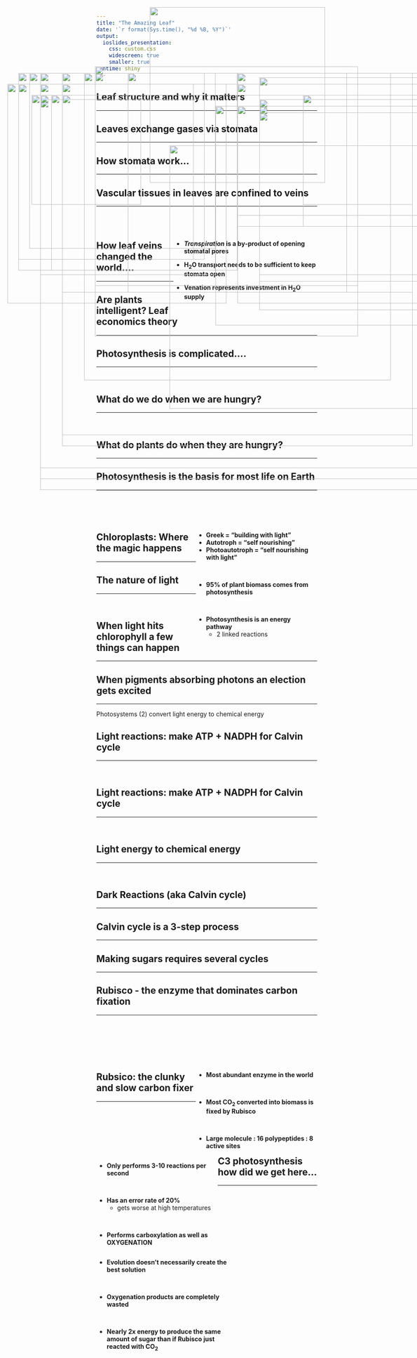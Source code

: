 ```yaml
---
title: "The Amazing Leaf"
date: '`r format(Sys.time(), "%d %B, %Y")`'
output: 
  ioslides_presentation:
    css: custom.css
    widescreen: true
    smaller: true
runtime: shiny
---
```


##

<IMG STYLE="position:absolute; TOP:50px; LEFT:350px; WIDTH:400px; HEIGHT:6000x" SRC="images/plantbiomass.png">

## Leaf structure and why it matters
<hr>

<IMG STYLE="position:absolute; TOP:200px; LEFT:200px; WIDTH:700px; HEIGHT:500x" SRC="images/leaf_structure.jpg">

## Leaves exchange gases via stomata
<hr>

<IMG STYLE="position:absolute; TOP:260px; LEFT:100px; WIDTH:400px; HEIGHT:400x" SRC="images/stomata.png">

<IMG STYLE="position:absolute; TOP:200px; LEFT:550px; WIDTH:350px; HEIGHT:450x" SRC="images/stomatal_evolution.jpg">

## How stomata work...
<hr>

<IMG STYLE="position:absolute; TOP:225px; LEFT:25px; WIDTH:500px; HEIGHT:400x" SRC="images/stomata4a.jpg">

<IMG STYLE="position:absolute; TOP:225px; LEFT:550px; WIDTH:500px; HEIGHT:400x" SRC="images/stomata4b.jpg">

## Vascular tissues in leaves are confined to veins
<hr>
<br/>
<br/>

<div style="float: right; width: 65%;">
* **_Transpiration_ is a by‐product of opening stomatal pores**
<br/>

* **H~2~O transport needs to be sufficient to keep stomata open** 
<br/>

* **Venation represents investment in H~2~O supply**
</div>

<IMG STYLE="position:absolute; TOP:250px; LEFT:80px; WIDTH:250px; HEIGHT:350x" SRC="images/leafveins.jpg">

<IMG STYLE="position:absolute; TOP:365px; LEFT:395px; WIDTH:600px; HEIGHT:300x" SRC="images/venation.jpg">

## How leaf veins changed the world....
<hr>

<IMG STYLE="position:absolute; TOP:225px; LEFT:150px; WIDTH:800px; HEIGHT:450x" SRC="images/vein_evolution.jpg">

## Are plants intelligent? Leaf economics theory
<hr>

<IMG STYLE="position:absolute; TOP:200px; LEFT:100px; WIDTH:900px; HEIGHT:600x" SRC="images/leafecon.png">

## Photosynthesis is complicated....
<hr>
<br/>

<IMG STYLE="position:absolute; TOP:185px; LEFT:225px; WIDTH:600px; HEIGHT:500px" SRC="images/scholar.jpg">

## What do we do when we are hungry?
<hr>
<br/>

<IMG STYLE="position:absolute; TOP:250px; LEFT:125px; WIDTH:400px; HEIGHT:300x" SRC="images/hangry.png">

<IMG STYLE="position:absolute; TOP:275px; LEFT:600px; WIDTH:400px; HEIGHT:400x" SRC="images/fastfood.jpg">

## What do plants do when they are hungry?
<hr>
    
<IMG STYLE="position:absolute; TOP:250px; LEFT:100px; WIDTH:900px; HEIGHT:700x" SRC="images/candy.png">

## Photosynthesis is the basis for most life on Earth
<hr>
<br/>
<br/>
<br/>

<div style="float: right; width: 55%;">

* **Greek = “building with light”**
* **Autotroph = “self nourishing”**
* **Photoautotroph = “self nourishing with light”**

<br/>

* **95% of plant biomass comes from photosynthesis**

<br/>

* **Photosynthesis is an energy pathway**
    * 2 linked reactions

 </div>
 
<IMG STYLE="position:absolute; TOP:225px; LEFT:50px; WIDTH:400px; HEIGHT:400x" SRC="images/leaf_solar.jpg">

## Chloroplasts: Where the magic happens
<hr>

<IMG STYLE="position:absolute; TOP:250px; LEFT:100px; WIDTH:400px; HEIGHT:400x" SRC="images/chlroplasts.png">

<IMG STYLE="position:absolute; TOP:260px; LEFT:600px; WIDTH:400px; HEIGHT:400x" SRC="images/chlroplasts3.png">

## The nature of light
<hr>
<br/>

<IMG STYLE="position:absolute; TOP:200px; LEFT:300px; WIDTH:500px; HEIGHT:500x" SRC="images/light_spectrum.jpg">

## When light hits chlorophyll a few things can happen
<hr>

<IMG STYLE="position:absolute; TOP:200px; LEFT:100px; WIDTH:400px; HEIGHT:400x" SRC="images/chlroplasts_light.png">

<IMG STYLE="position:absolute; TOP:210px; LEFT:600px; WIDTH:450px; HEIGHT:450x" SRC="images/pigments.jpg">

## When pigments absorbing photons an election gets excited
<hr>

<IMG STYLE="position:absolute; TOP:225px; LEFT:100px; WIDTH:900px; HEIGHT:450x" SRC="images/pigmentphoton.png">

<div class="item-absolute6"> Photosystems (2) convert light energy to chemical energy  </div>
 
## Light reactions: make ATP + NADPH for Calvin cycle
<hr>
<br/>

<IMG STYLE="position:absolute; TOP:250px; LEFT:150px; WIDTH:800px; HEIGHT:400x" SRC="images/photosystems2.png">

## Light reactions: make ATP + NADPH for Calvin cycle
<hr>
<br/>

<IMG STYLE="position:absolute; TOP:200px; LEFT:225px; WIDTH:600px; HEIGHT:600x" SRC="images/lightreaction4.png">

## Light energy to chemical energy 
<hr>
<br/>

<IMG STYLE="position:absolute; TOP:200px; LEFT:150px; WIDTH:800px; HEIGHT:500px" SRC="images/lightreaction3.png">

## Dark Reactions (aka Calvin cycle)
<hr>

<IMG STYLE="position:absolute; TOP:200px; LEFT:50px; WIDTH:450px; HEIGHT:450px" SRC="images/photosynthesis.png">

<IMG STYLE="position:absolute; TOP:290px; LEFT:600px; WIDTH:450px; HEIGHT:300x" SRC="images/leaf_structure.jpg">

## Calvin cycle is a 3-step process
<hr>

<IMG STYLE="position:absolute; TOP:200px; LEFT:100px; WIDTH:450px; HEIGHT:450px" SRC="images/calvin.jpg">

<IMG STYLE="position:absolute; TOP:250px; LEFT:700px; WIDTH:300px; HEIGHT:300px" SRC="images/rubisco3.png">

## Making sugars requires several cycles
<hr>

<IMG STYLE="position:absolute; TOP:200px; LEFT:75px; WIDTH:400px; HEIGHT:400px" SRC="images/calvin2.jpg">

<IMG STYLE="position:absolute; TOP:275px; LEFT:550px; WIDTH:500px; HEIGHT:250px" SRC="images/equation2.png">

## Rubisco - the enzyme that dominates carbon fixation
<hr>
<br/>
<br/>
<br/>
<br/>
<br/>

<IMG STYLE="position:absolute; TOP:225px; LEFT:50px; WIDTH:425px; HEIGHT:400px" SRC="images/rubisco.jpg">

<div style="float: right; width: 55%;">

* **Most abundant enzyme in the world**

<br/>

* **Most CO~2~ converted into biomass is fixed by Rubisco**

<br/>

* **Large molecule : 16 polypeptides : 8 active sites**

</div>

## Rubsico: the clunky and slow carbon fixer
<hr>
<br/>
<br/>
<br/>
<br/>

<div style="float: left; width: 55%;">

* **Only performs 3-10 reactions per second**

<br/>

* **Has an error rate of 20%**
    * gets worse at high temperatures
        
<br/>

* **Performs carboxylation as well as OXYGENATION**

</div>

<IMG STYLE="position:absolute; TOP:275px; LEFT:500px; WIDTH:500px; HEIGHT:250x" SRC="images/photorespiration.jpeg">

## C3 photosynthesis how did we get here...
<hr>
<br/>
<br/>
<br/>
<br/>

<div style="float: left; width: 60%;">

* **Evolution doesn't necessarily create the best solution**

<br/>

* **Oxygenation products are completely wasted**

<br/>

* **Nearly 2x energy to produce the same amount of sugar than if Rubisco just reacted with CO~2~**

 </div>

<IMG STYLE="position:absolute; TOP:250px; LEFT:700px; WIDTH:250px; HEIGHT:500x" SRC="images/atmosphere.png">

 